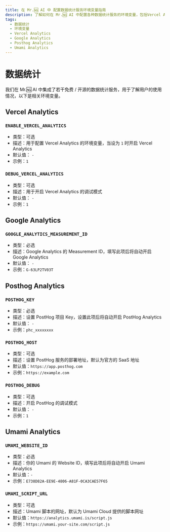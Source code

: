 ```yaml
---
title: 在 Mr.🆖 AI 中 配置数据统计服务环境变量指南
description: 了解如何在 Mr.🆖 AI 中配置各种数据统计服务的环境变量，包括Vercel Analytics、Google Analytics 等。
tags:
  - 数据统计
  - 环境变量
  - Vercel Analytics
  - Google Analytics
  - Posthog Analytics
  - Umami Analytics
---
```


# 数据统计

我们在 Mr.🆖 AI 中集成了若干免费 / 开源的数据统计服务，用于了解用户的使用情况，以下是相关环境变量。

## Vercel Analytics

### `ENABLE_VERCEL_ANALYTICS`

- 类型：可选
- 描述：用于配置 Vercel Analytics 的环境变量，当设为 `1` 时开启 Vercel Analytics
- 默认值： `-`
- 示例：`1`

### `DEBUG_VERCEL_ANALYTICS`

- 类型：可选
- 描述：用于开启 Vercel Analytics 的调试模式
- 默认值： `-`
- 示例：`1`

## Google Analytics

### `GOOGLE_ANALYTICS_MEASUREMENT_ID`

- 类型：必选
- 描述：Google Analytics 的 Measurement ID，填写此项后将自动开启 Google Analytics
- 默认值： `-`
- 示例：`G-63LP2TV03T`

## Posthog Analytics

### `POSTHOG_KEY`

- 类型：必选
- 描述：设置 PostHog 项目 Key，设置此项后将自动开启 PostHog Analytics
- 默认值： `-`
- 示例：`phc_xxxxxxxx`

### `POSTHOG_HOST`

- 类型：可选
- 描述：设置 PostHog 服务的部署地址，默认为官方的 SaaS 地址
- 默认值：`https://app.posthog.com`
- 示例：`https://example.com`

### `POSTHOG_DEBUG`

- 类型：可选
- 描述：开启 PostHog 的调试模式
- 默认值： `-`
- 示例：`1`

## Umami Analytics

### `UMAMI_WEBSITE_ID`

- 类型：必选
- 描述：你的 Umami 的 Website ID，填写此项后将自动开启 Umami Analytics
- 默认值：`-`
- 示例：`E738D82A-EE9E-4806-A81F-0CA3CAE57F65`

### `UMAMI_SCRIPT_URL`

- 类型：可选
- 描述：Umami 脚本的网址，默认为 Umami Cloud 提供的脚本网址
- 默认值：`https://analytics.umami.is/script.js`
- 示例：`https://umami.your-site.com/script.js`

[posthog-analytics-url]: https://posthog.com
[umami-analytics-url]: https://umami.is
